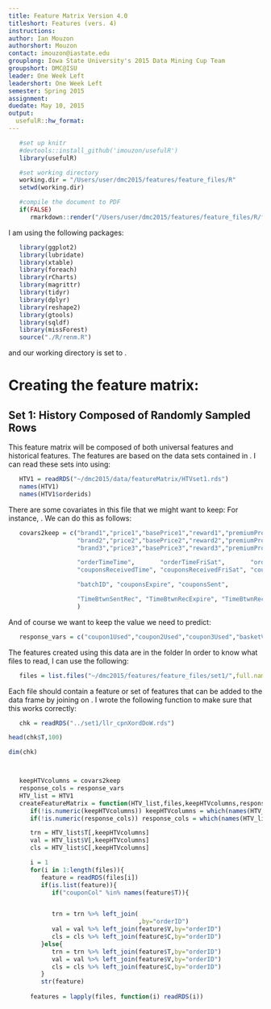 ```yaml
---
title: Feature Matrix Version 4.0
titleshort: Features (vers. 4)
instructions:
author: Ian Mouzon
authorshort: Mouzon
contact: imouzon@iastate.edu
grouplong: Iowa State University's 2015 Data Mining Cup Team
groupshort: DMC@ISU
leader: One Week Left 
leadershort: One Week Left
semester: Spring 2015
assignment: 
duedate: May 10, 2015
output:
  usefulR::hw_format:
---
```


<!--- # (R code (No Results in Document)) -->
```r
   #set up knitr
   #devtools::install_github('imouzon/usefulR')
   library(usefulR)

   #set working directory
   working.dir = "/Users/user/dmc2015/features/feature_files/R"
   setwd(working.dir)

   #compile the document to PDF
   if(FALSE) 
      rmarkdown::render("/Users/user/dmc2015/features/feature_files/R/featureMatrix_v4.0.rmd")
```
I am using the following packages:
<!--- # (R code (No Results in Document))-->
```r
   library(ggplot2)
   library(lubridate)
   library(xtable)
   library(foreach)
   library(rCharts)
   library(magrittr)
   library(tidyr)
   library(dplyr)
   library(reshape2)
   library(gtools)
   library(sqldf)
   library(missForest)
   source("./R/renm.R")
```
and our working directory is set to \verb!dmc2015/features/feature_files/R/!.

# Creating the feature matrix:

## Set 1: History Composed of Randomly Sampled Rows

This feature matrix will be composed of both universal features and historical features.
The features are based on the data sets contained in \verb!~/dmc2015/data/featureMatrix/HTVset1.rds/!.
I can read these sets into \verb!R! using:
<!--- : R code (No Results in Document) -->
```r
   HTV1 = readRDS("~/dmc2015/data/featureMatrix/HTVset1.rds") 
   names(HTV1)
   names(HTV1$orderids)
```
There are some covariates in this file that we might want to keep: For instance, \verb!price!. We can do this as follows:
<!--- vars2keep: R code (No Results in Document) -->
```r
   covars2keep = c("brand1","price1","basePrice1","reward1","premiumProduct1",
                   "brand2","price2","basePrice2","reward2","premiumProduct2",
                   "brand3","price3","basePrice3","reward3","premiumProduct3",

                   "orderTimeTime",       "orderTimeFriSat",       "orderTimeDoW",       "orderTimeWeekend",
                   "couponsReceivedTime", "couponsReceivedFriSat", "couponsReceivedDoW", "couponsReceivedWeekend", 

                   "batchID", "couponsExpire", "couponsSent", 

                   "TimeBtwnSentRec", "TimeBtwnRecExpire", "TimeBtwnRecOrder", "TimeBtwnOrderExpire"
                   )
```
And of course we want to keep the value we need to predict:
<!--- : R code (No Results in Document) -->
```r
   response_vars = c("coupon1Used","coupon2Used","coupon3Used","basketValue") 
```

The features created using this data are in the folder \verb!~/dmc2015/features/feature_files/set1/!
In order to know what files to read, I can use the following:
<!--- get_file_list: R code (No Results in Document) -->
```r
   files = list.files("~/dmc2015/features/feature_files/set1/",full.names=TRUE)
```

Each file should contain a feature or set of features that can be added to the data frame by joining on \verb!orderID!. 
I wrote the following function to make sure that this works correctly:

<!--- read_files_into_R: R code (No Results in Document) -->
```r
   chk = readRDS("../set1/llr_cpnXordDoW.rds")

head(chk$T,100)

dim(chk)



   keepHTVcolumns = covars2keep
   response_cols = response_vars
   HTV_list = HTV1
   createFeatureMatrix = function(HTV_list,files,keepHTVcolumns,response_columns){
      if(!is.numeric(keepHTVcolumns)) keepHTVcolumns = which(names(HTV_list$T) %in% c("orderID",keepHTVcolumns))
      if(!is.numeric(response_cols)) response_cols = which(names(HTV_list$T) %in% keepHTVcolumns)

      trn = HTV_list$T[,keepHTVcolumns]
      val = HTV_list$V[,keepHTVcolumns]
      cls = HTV_list$C[,keepHTVcolumns]

      i = 1
      for(i in 1:length(files)){
         feature = readRDS(files[i])
         if(is.list(feature)){
            if("couponCol" %in% names(feature$T)){


            trn = trn %>% left_join(
                                    ,by="orderID")
            val = val %>% left_join(feature$V,by="orderID")
            cls = cls %>% left_join(feature$C,by="orderID")
         }else{
            trn = trn %>% left_join(feature$T,by="orderID")
            val = val %>% left_join(feature$V,by="orderID")
            cls = cls %>% left_join(feature$C,by="orderID")
         }
         str(feature)
          
      features = lapply(files, function(i) readRDS(i))
```




